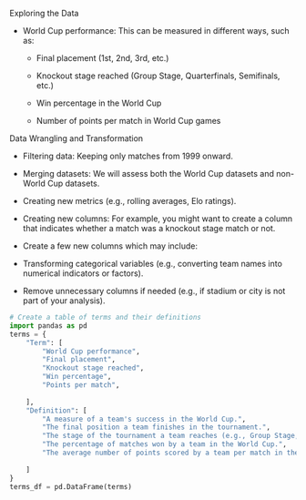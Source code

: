 Exploring the Data

-   World Cup performance: This can be measured in different ways, such as:

    -   Final placement (1st, 2nd, 3rd, etc.)

    -   Knockout stage reached (Group Stage, Quarterfinals, Semifinals, etc.)

    -   Win percentage in the World Cup

    -   Number of points per match in World Cup games

Data Wrangling and Transformation

-   Filtering data: Keeping only matches from 1999 onward.

-   Merging datasets: We will assess both the World Cup datasets and non-World Cup datasets.

-   Creating new metrics (e.g., rolling averages, Elo ratings).

-   Creating new columns: For example, you might want to create a column that indicates whether a match was a knockout stage match or not.

-   Create a few new columns which may include:

   

-   Transforming categorical variables (e.g., converting team names into numerical indicators or factors).

-   Remove unnecessary columns if needed (e.g., if stadium or city is not part of your analysis).

```python
# Create a table of terms and their definitions
import pandas as pd
terms = {
    "Term": [
        "World Cup performance",
        "Final placement",
        "Knockout stage reached",
        "Win percentage",
        "Points per match",
       
    ],
    "Definition": [
        "A measure of a team's success in the World Cup.",
        "The final position a team finishes in the tournament.",
        "The stage of the tournament a team reaches (e.g., Group Stage, Quarterfinals).",
        "The percentage of matches won by a team in the World Cup.",
        "The average number of points scored by a team per match in the World Cup.",
       
    ]
}
terms_df = pd.DataFrame(terms)

```
